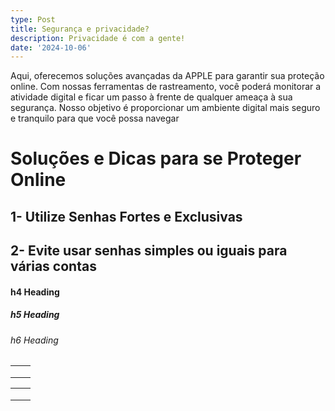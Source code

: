 ```yaml
---
type: Post
title: Segurança e privacidade?
description: Privacidade é com a gente!
date: '2024-10-06'
---
```

Aqui, oferecemos soluções avançadas da APPLE para garantir sua proteção online. Com nossas ferramentas de rastreamento, você poderá monitorar a atividade digital e ficar um passo à frente de qualquer ameaça à sua segurança. Nosso objetivo é proporcionar um ambiente digital mais seguro e tranquilo para que você possa navegar

# Soluções e Dicas para se Proteger Online

## 1- Utilize Senhas Fortes e Exclusivas

## 2- Evite usar senhas simples ou iguais para várias contas

#### h4 Heading

##### h5 Heading

###### h6 Heading

|   |   |
| - | - |
|   |   |
|   |   |
|   |   |

|    |    |
| -: | -: |
|    |    |
|    |    |
|    |    |

##

